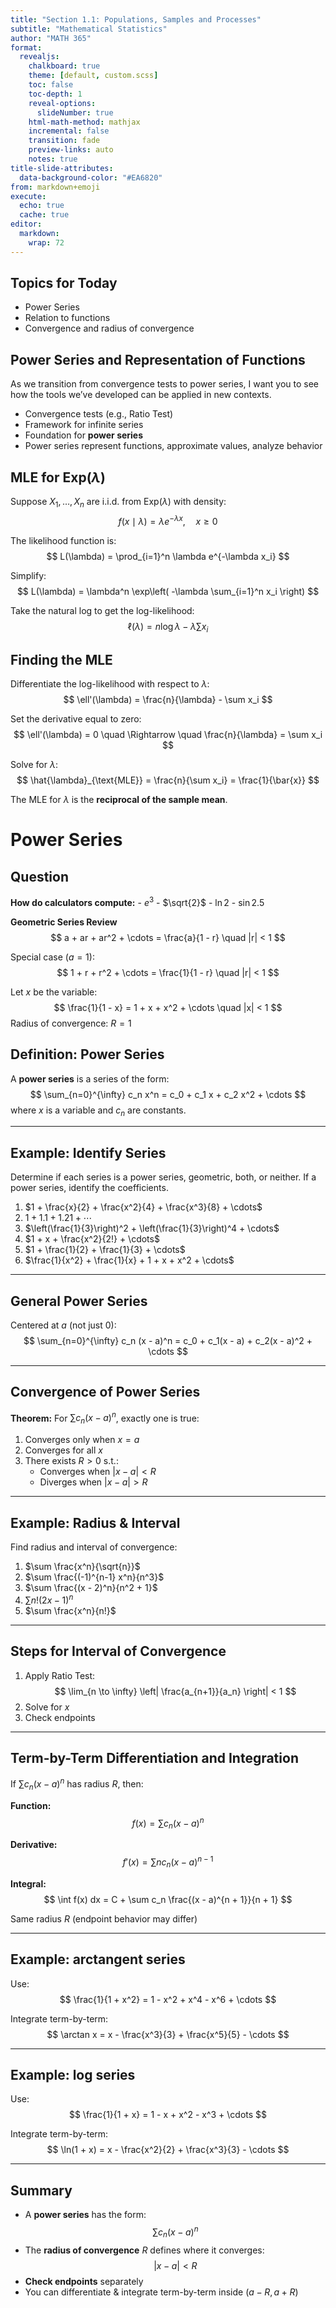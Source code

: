 ```yaml
---
title: "Section 1.1: Populations, Samples and Processes"
subtitle: "Mathematical Statistics"
author: "MATH 365"
format:
  revealjs:
    chalkboard: true
    theme: [default, custom.scss]
    toc: false
    toc-depth: 1
    reveal-options:
      slideNumber: true
    html-math-method: mathjax
    incremental: false
    transition: fade
    preview-links: auto
    notes: true
title-slide-attributes:
  data-background-color: "#EA6820"
from: markdown+emoji
execute:
  echo: true
  cache: true
editor:
  markdown:
    wrap: 72
---
```


## Topics for Today

::: {.incremental}
- Power Series
- Relation to functions
- Convergence and radius of convergence
:::


## Power Series and Representation of Functions 

As we transition from convergence tests to power series, I want you to see how the tools we've developed can be applied in new contexts.

- Convergence tests (e.g., Ratio Test)
- Framework for infinite series
- Foundation for **power series**
- Power series represent functions, approximate values, analyze behavior



## MLE for $\text{Exp}(\lambda)$ {.smaller}

::: {.fragment}
Suppose $X_1, \dots, X_n$ are i.i.d. from $\text{Exp}(\lambda)$ with density:
$$
f(x \mid \lambda) = \lambda e^{-\lambda x}, \quad x \geq 0
$$
:::

::: {.fragment}
The likelihood function is:
$$
L(\lambda) = \prod_{i=1}^n \lambda e^{-\lambda x_i}
$$
:::

::: {.fragment}
Simplify:
$$
L(\lambda) = \lambda^n \exp\left( -\lambda \sum_{i=1}^n x_i \right)
$$
:::

::: {.fragment}
Take the natural log to get the log-likelihood:
$$
\ell(\lambda) = n \log \lambda - \lambda \sum x_i
$$
:::

## Finding the MLE {.tiny}

::: {.fragment}
Differentiate the log-likelihood with respect to $\lambda$:
$$
\ell'(\lambda) = \frac{n}{\lambda} - \sum x_i
$$
:::

::: {.fragment}
Set the derivative equal to zero:
$$
\ell'(\lambda) = 0 \quad \Rightarrow \quad \frac{n}{\lambda} = \sum x_i
$$
:::

::: {.fragment}
Solve for $\lambda$:
$$
\hat{\lambda}_{\text{MLE}} = \frac{n}{\sum x_i} = \frac{1}{\bar{x}}
$$
:::

::: {.fragment .callout-tip title="Interpretation"}
The MLE for $\lambda$ is the **reciprocal of the sample mean**.
:::



# Power Series  {background-color="#FAD9C7"}



## Question {.smaller}

::: callout-note
**How do calculators compute:**
- $e^3$
- $\sqrt{2}$
- $\ln 2$
- $\sin 2.5$
:::

::: {.fragment}
**Geometric Series Review**
$$
a + ar + ar^2 + \cdots = \frac{a}{1 - r} \quad |r| < 1
$$
:::

::: {.fragment}
Special case ($a=1$):
$$
1 + r + r^2 + \cdots = \frac{1}{1 - r} \quad |r| < 1
$$
:::

::: {.fragment}
Let $x$ be the variable:
$$
\frac{1}{1 - x} = 1 + x + x^2 + \cdots \quad |x| < 1
$$
Radius of convergence: $R = 1$
:::



## Definition: Power Series

::: callout-important
A **power series** is a series of the form:
$$
\sum_{n=0}^{\infty} c_n x^n = c_0 + c_1 x + c_2 x^2 + \cdots
$$
where $x$ is a variable and $c_n$ are constants.
:::

---

## Example: Identify Series

::: callout-example
Determine if each series is a power series, geometric, both, or neither.
If a power series, identify the coefficients.
:::

1. $1 + \frac{x}{2} + \frac{x^2}{4} + \frac{x^3}{8} + \cdots$
2. $1 + 1.1 + 1.21 + \cdots$
3. $\left(\frac{1}{3}\right)^2 + \left(\frac{1}{3}\right)^4 + \cdots$
4. $1 + x + \frac{x^2}{2!} + \cdots$
5. $1 + \frac{1}{2} + \frac{1}{3} + \cdots$
6. $\frac{1}{x^2} + \frac{1}{x} + 1 + x + x^2 + \cdots$

---

## General Power Series

::: callout-important
Centered at $a$ (not just 0):
$$
\sum_{n=0}^{\infty} c_n (x - a)^n = c_0 + c_1(x - a) + c_2(x - a)^2 + \cdots
$$
:::

---

## Convergence of Power Series

::: callout-important
**Theorem:** For $\sum c_n(x - a)^n$, exactly one is true:

1. Converges only when $x = a$
2. Converges for all $x$
3. There exists $R > 0$ s.t.:
   - Converges when $|x - a| < R$
   - Diverges when $|x - a| > R$
:::

---

## Example: Radius & Interval

Find radius and interval of convergence:

1. $\sum \frac{x^n}{\sqrt{n}}$
2. $\sum \frac{(-1)^{n-1} x^n}{n^3}$
3. $\sum \frac{(x - 2)^n}{n^2 + 1}$
4. $\sum n!(2x - 1)^n$
5. $\sum \frac{x^n}{n!}$

---

## Steps for Interval of Convergence

::: callout-note
1. Apply Ratio Test:
$$
\lim_{n \to \infty} \left| \frac{a_{n+1}}{a_n} \right| < 1
$$
2. Solve for $x$
3. Check endpoints
:::

---

## Term-by-Term Differentiation and Integration {.tiny}

::: callout-important
If $\sum c_n(x - a)^n$ has radius $R$, then:

**Function:**
$$
f(x) = \sum c_n(x - a)^n
$$

**Derivative:**
$$
f'(x) = \sum n c_n(x - a)^{n - 1}
$$

**Integral:**
$$
\int f(x) dx = C + \sum c_n \frac{(x - a)^{n + 1}}{n + 1}
$$

Same radius $R$ (endpoint behavior may differ)
:::
---

## Example: arctangent series

Use:
$$
\frac{1}{1 + x^2} = 1 - x^2 + x^4 - x^6 + \cdots
$$

Integrate term-by-term:
$$
\arctan x = x - \frac{x^3}{3} + \frac{x^5}{5} - \cdots
$$

---

## Example: log series

Use:
$$
\frac{1}{1 + x} = 1 - x + x^2 - x^3 + \cdots
$$

Integrate term-by-term:
$$
\ln(1 + x) = x - \frac{x^2}{2} + \frac{x^3}{3} - \cdots
$$

---

## Summary

- A **power series** has the form:
  $$
  \sum c_n(x - a)^n
  $$
- The **radius of convergence** $R$ defines where it converges:
  $$
  |x - a| < R
  $$
- **Check endpoints** separately
- You can differentiate & integrate term-by-term inside $(a - R, a + R)$

